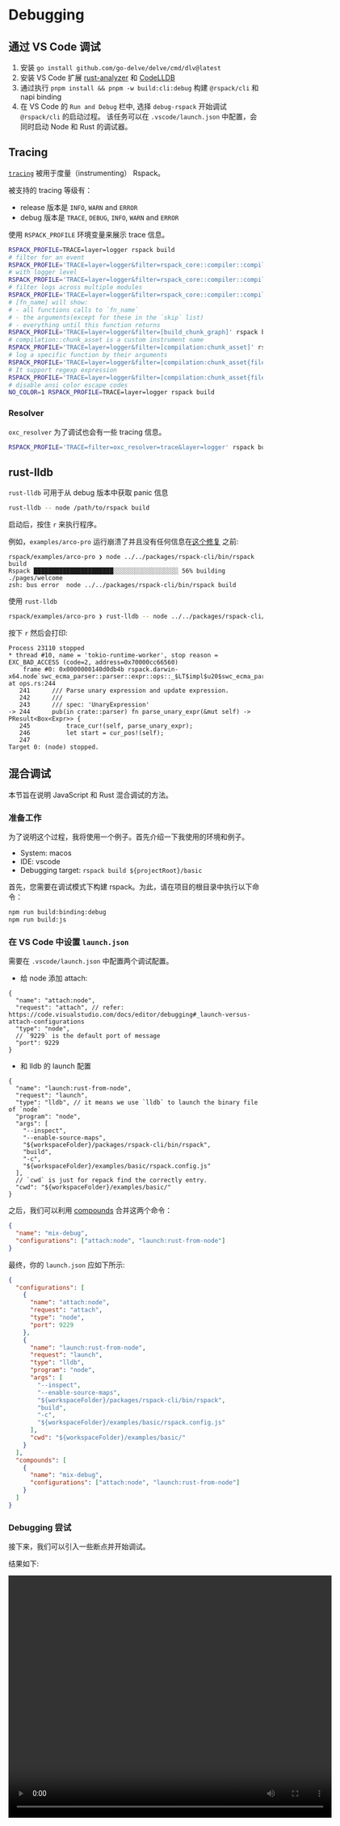 # Debugging

## 通过 VS Code 调试

1. 安装 `go install github.com/go-delve/delve/cmd/dlv@latest`
2. 安装 VS Code 扩展 [rust-analyzer](https://marketplace.visualstudio.com/items?itemName=rust-lang.rust-analyzer) 和 [CodeLLDB](https://marketplace.visualstudio.com/items?itemName=vadimcn.vscode-lldb)
3. 通过执行 `pnpm install && pnpm -w build:cli:debug` 构建 `@rspack/cli` 和 napi binding
4. 在 VS Code 的 `Run and Debug` 栏中, 选择 `debug-rspack` 开始调试 `@rspack/cli` 的启动过程。 该任务可以在 `.vscode/launch.json` 中配置，会同时启动 Node 和 Rust 的调试器。

## Tracing

[`tracing`](https://crates.io/crates/tracing) 被用于度量（instrumenting） Rspack。

被支持的 tracing 等级有：

- release 版本是 `INFO`, `WARN` and `ERROR`
- debug 版本是 `TRACE`, `DEBUG`, `INFO`, `WARN` and `ERROR`

使用 `RSPACK_PROFILE` 环境变量来展示 trace 信息。

```bash
RSPACK_PROFILE=TRACE=layer=logger rspack build
# filter for an event
RSPACK_PROFILE='TRACE=layer=logger&filter=rspack_core::compiler::compilation' rspack build
# with logger level
RSPACK_PROFILE='TRACE=layer=logger&filter=rspack_core::compiler::compilation=info' rspack build
# filter logs across multiple modules
RSPACK_PROFILE='TRACE=layer=logger&filter=rspack_core::compiler::compilation,rspack_core::build_chunk_graph::code_splitter' rspack build
# [fn_name] will show:
# - all functions calls to `fn_name`
# - the arguments(except for these in the `skip` list)
# - everything until this function returns
RSPACK_PROFILE='TRACE=layer=logger&filter=[build_chunk_graph]' rspack build
# compilation::chunk_asset is a custom instrument name
RSPACK_PROFILE='TRACE=layer=logger&filter=[compilation:chunk_asset]' rspack build
# log a specific function by their arguments
RSPACK_PROFILE='TRACE=layer=logger&filter=[compilation:chunk_asset{filename="main\.js"}]' rspack build
# It support regexp expression
RSPACK_PROFILE='TRACE=layer=logger&filter=[compilation:chunk_asset{filename=".*\.js"}]' rspack build
# disable ansi color escape codes
NO_COLOR=1 RSPACK_PROFILE=TRACE=layer=logger rspack build
```

### Resolver

`oxc_resolver` 为了调试也会有一些 tracing 信息。

```bash
RSPACK_PROFILE='TRACE=filter=oxc_resolver=trace&layer=logger' rspack build
```

## rust-lldb

`rust-lldb` 可用于从 debug 版本中获取 panic 信息

```bash
rust-lldb -- node /path/to/rspack build
```

启动后，按住 `r` 来执行程序。

例如，`examples/arco-pro` 运行崩溃了并且没有任何信息在[这个修复](https://github.com/web-infra-dev/rspack/pull/3195/files) 之前:

```
rspack/examples/arco-pro ❯ node ../../packages/rspack-cli/bin/rspack build
Rspack ██████████████████████░░░░░░░░░░░░░░░░░░ 56% building ./pages/welcome
zsh: bus error  node ../../packages/rspack-cli/bin/rspack build
```

使用 `rust-lldb`

```bash
rspack/examples/arco-pro ❯ rust-lldb -- node ../../packages/rspack-cli/bin/rspack build
```

按下 `r` 然后会打印:

```
Process 23110 stopped
* thread #10, name = 'tokio-runtime-worker', stop reason = EXC_BAD_ACCESS (code=2, address=0x70000cc66560)
    frame #0: 0x0000000140d0db4b rspack.darwin-x64.node`swc_ecma_parser::parser::expr::ops::_$LT$impl$u20$swc_ecma_parser..parser..Parser$LT$I$GT$$GT$::parse_unary_expr::h29f49330a806839c(self=0x0000000000000000) at ops.rs:244
   241 	    /// Parse unary expression and update expression.
   242 	    ///
   243 	    /// spec: 'UnaryExpression'
-> 244 	    pub(in crate::parser) fn parse_unary_expr(&mut self) -> PResult<Box<Expr>> {
   245 	        trace_cur!(self, parse_unary_expr);
   246 	        let start = cur_pos!(self);
   247
Target 0: (node) stopped.
```

## 混合调试

本节旨在说明 JavaScript 和 Rust 混合调试的方法。

### 准备工作

为了说明这个过程，我将使用一个例子。首先介绍一下我使用的环境和例子。

- System: macos
- IDE: vscode
- Debugging target: `rspack build ${projectRoot}/basic`

首先，您需要在调试模式下构建 rspack。为此，请在项目的根目录中执行以下命令：

```bash
npm run build:binding:debug
npm run build:js
```

### 在 VS Code 中设置 `launch.json`

需要在 `.vscode/launch.json` 中配置两个调试配置。

- 给 node 添加 attach:

```jsonc
{
  "name": "attach:node",
  "request": "attach", // refer: https://code.visualstudio.com/docs/editor/debugging#_launch-versus-attach-configurations
  "type": "node",
  // `9229` is the default port of message
  "port": 9229
}
```

- 和 lldb 的 launch 配置

```jsonc
{
  "name": "launch:rust-from-node",
  "request": "launch",
  "type": "lldb", // it means we use `lldb` to launch the binary file of `node`
  "program": "node",
  "args": [
    "--inspect",
    "--enable-source-maps",
    "${workspaceFolder}/packages/rspack-cli/bin/rspack",
    "build",
    "-c",
    "${workspaceFolder}/examples/basic/rspack.config.js"
  ],
  // `cwd` is just for repack find the correctly entry.
  "cwd": "${workspaceFolder}/examples/basic/"
}
```

之后，我们可以利用 [compounds](https://code.visualstudio.com/docs/editor/debugging#_compound-launch-configurations) 合并这两个命令：

```json
{
  "name": "mix-debug",
  "configurations": ["attach:node", "launch:rust-from-node"]
}
```

最终，你的 `launch.json` 应如下所示:

```json
{
  "configurations": [
    {
      "name": "attach:node",
      "request": "attach",
      "type": "node",
      "port": 9229
    },
    {
      "name": "launch:rust-from-node",
      "request": "launch",
      "type": "lldb",
      "program": "node",
      "args": [
        "--inspect",
        "--enable-source-maps",
        "${workspaceFolder}/packages/rspack-cli/bin/rspack",
        "build",
        "-c",
        "${workspaceFolder}/examples/basic/rspack.config.js"
      ],
      "cwd": "${workspaceFolder}/examples/basic/"
    }
  ],
  "compounds": [
    {
      "name": "mix-debug",
      "configurations": ["attach:node", "launch:rust-from-node"]
    }
  ]
}
```

### Debugging 尝试

接下来，我们可以引入一些断点并开始调试。

结果如下:

<video width="640" height="480" controls>
  <source
    src="https://github.com/web-infra-dev/rspack/assets/30187863/106983f7-a59e-4d9e-9001-552f4441d88b"
    type="video/mp4"
  />
  Your browser does not support the video tag.
</video>
